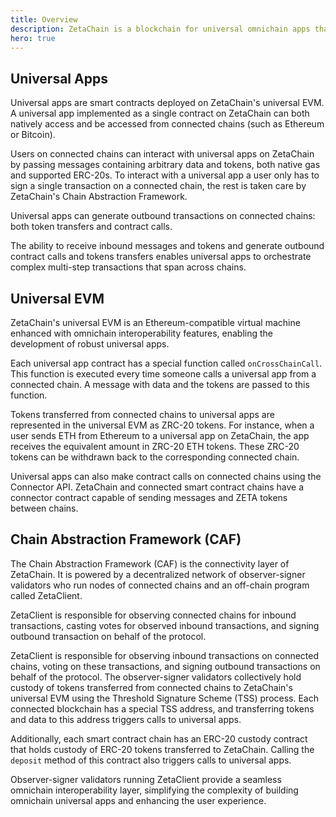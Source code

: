 ```yaml
---
title: Overview
description: ZetaChain is a blockchain for universal omnichain apps that span across any blockchain, from Ethereum and Cosmos to Bitcoin and beyond.
hero: true
---
```


## Universal Apps

Universal apps are smart contracts deployed on ZetaChain's universal EVM. A
universal app implemented as a single contract on ZetaChain can both natively
access and be accessed from connected chains (such as Ethereum or Bitcoin).

Users on connected chains can interact with universal apps on ZetaChain by
passing messages containing arbitrary data and tokens, both native gas and
supported ERC-20s. To interact with a universal app a user only has to sign a
single transaction on a connected chain, the rest is taken care by ZetaChain's
Chain Abstraction Framework.

Universal apps can generate outbound transactions on connected chains: both
token transfers and contract calls.

The ability to receive inbound messages and tokens and generate outbound
contract calls and tokens transfers enables universal apps to orchestrate
complex multi-step transactions that span across chains.

## Universal EVM

ZetaChain's universal EVM is an Ethereum-compatible virtual machine enhanced
with omnichain interoperability features, enabling the development of robust
universal apps.

Each universal app contract has a special function called `onCrossChainCall`.
This function is executed every time someone calls a universal app from a
connected chain. A message with data and the tokens are passed to this function.

Tokens transferred from connected chains to universal apps are represented in
the universal EVM as ZRC-20 tokens. For instance, when a user sends ETH from
Ethereum to a universal app on ZetaChain, the app receives the equivalent amount
in ZRC-20 ETH tokens. These ZRC-20 tokens can be withdrawn back to the
corresponding connected chain.

Universal apps can also make contract calls on connected chains using the
Connector API. ZetaChain and connected smart contract chains have a connector
contract capable of sending messages and ZETA tokens between chains.

## Chain Abstraction Framework (CAF)

The Chain Abstraction Framework (CAF) is the connectivity layer of ZetaChain. It
is powered by a decentralized network of observer-signer validators who run
nodes of connected chains and an off-chain program called ZetaClient.

ZetaClient is responsible for observing connected chains for inbound
transactions, casting votes for observed inbound transactions, and signing
outbound transaction on behalf of the protocol.

ZetaClient is responsible for observing inbound transactions on connected
chains, voting on these transactions, and signing outbound transactions on
behalf of the protocol. The observer-signer validators collectively hold custody
of tokens transferred from connected chains to ZetaChain's universal EVM using
the Threshold Signature Scheme (TSS) process. Each connected blockchain has a
special TSS address, and transferring tokens and data to this address triggers
calls to universal apps.

Additionally, each smart contract chain has an ERC-20 custody contract that
holds custody of ERC-20 tokens transferred to ZetaChain. Calling the `deposit`
method of this contract also triggers calls to universal apps.

Observer-signer validators running ZetaClient provide a seamless omnichain
interoperability layer, simplifying the complexity of building omnichain
universal apps and enhancing the user experience.
